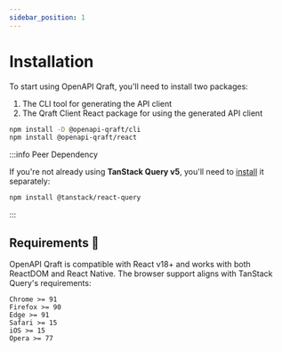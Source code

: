 ```yaml
---
sidebar_position: 1
---
```


# Installation

To start using OpenAPI Qraft, you'll need to install two packages:
1. The CLI tool for generating the API client
2. The Qraft Client React package for using the generated API client

```bash npm2yarn
npm install -D @openapi-qraft/cli
npm install @openapi-qraft/react
```

:::info Peer Dependency

If you're not already using **TanStack Query v5**, you'll need to
[install](https://tanstack.com/query/latest/docs/framework/react/installation) it separately:

```bash npm2yarn
npm install @tanstack/react-query
```

:::

## Requirements 🌴

OpenAPI Qraft is compatible with React v18+ and works with both ReactDOM and React Native.
The browser support aligns with TanStack Query's requirements:

```text
Chrome >= 91
Firefox >= 90
Edge >= 91
Safari >= 15
iOS >= 15
Opera >= 77
```
